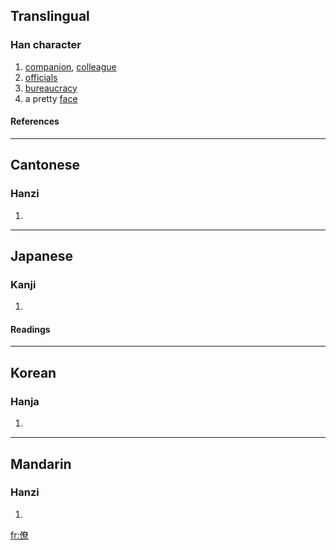 {{see|僚}}

==Translingual==
===Han character===
{{Han char|rad=人|as=12|sn=14|four=2429<sub>6</sub>|canj=人大金火 (OKCF)}}
# [[companion]], [[colleague]]
# [[official]]s
# [[bureaucracy]]
# a pretty [[face]]
====References====
{{Han ref|kx=0116.250|dkj=01100|dj=0248.030|hdz=10218.030|uh=50DA|ud=20698|bh=B9B1|bd=47537}}
----
==Cantonese==
===Hanzi===
{{yue-hanzi|jyut=|y=liu4}}
# {{defn|Cantonese}}
----
==Japanese==
===Kanji===
{{ja-kanji|grade=|rs=人12}}
# {{defn|Japanese}} 
====Readings====
{{ja-readings|on=[[りょう]] (ryō)|kun=[[とも]] (tomo), [[つかさ]] (tsukasa)}}
----
==Korean==
===Hanja===
{{ko-hanja|hangeul=[[료]]|rv=ryo|mr=ryo}}
# {{defn|Korean}}
----
==Mandarin==
===Hanzi===
{{cmn-hanzi|pin=[[liáo]] (liao2)|wg=liao<sup>2</sup>}}
# {{defn|Mandarin}}

[[fr:僚]]